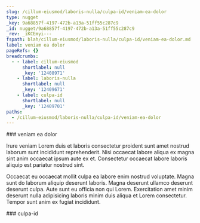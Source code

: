 ```yaml
---
slug: /cillum-eiusmod/laboris-nulla/culpa-id/veniam-ea-dolor
type: nugget
_key: 9a68857f-4197-472b-a13a-51ff55c287c9
_id: nugget/9a68857f-4197-472b-a13a-51ff55c287c9
_rev: _iKCEmyi---
fspath: blah/cillum-eiusmod/laboris-nulla/culpa-id/veniam-ea-dolor.md
label: veniam ea dolor
pageRefs: {}
breadcrumbs:
  - - label: cillum-eiusmod
      shortlabel: null
      _key: '12408971'
    - label: laboris-nulla
      shortlabel: null
      _key: '12409671'
    - label: culpa-id
      shortlabel: null
      _key: '12409701'
paths:
  - /cillum-eiusmod/laboris-nulla/culpa-id/veniam-ea-dolor
---
```


<NuggetArea>
<Nugget slug="/cillum-eiusmod/laboris-nulla/culpa-id/veniam-ea-dolor" type="nugget" _key="9a68857f-4197-472b-a13a-51ff55c287c9" _id="nugget/9a68857f-4197-472b-a13a-51ff55c287c9" _rev="_iKCEmyi---" fspath="blah/cillum-eiusmod/laboris-nulla/culpa-id/veniam-ea-dolor.md" label="veniam ea dolor" paths="/cillum-eiusmod/laboris-nulla/culpa-id/veniam-ea-dolor">
<NuggetBody>
### veniam ea dolor

Irure veniam Lorem duis et laboris consectetur proident sunt amet nostrud laborum sunt incididunt reprehenderit. Nisi occaecat labore aliqua ex magna sint anim occaecat ipsum aute ex et. Consectetur occaecat labore laboris aliquip est pariatur nostrud sint.

Occaecat eu occaecat mollit culpa ea labore enim nostrud voluptate. Magna sunt do laborum aliquip deserunt laboris. Magna deserunt ullamco deserunt deserunt culpa. Aute sunt eu officia non qui Lorem. Exercitation amet minim deserunt nulla adipisicing laboris minim duis aliqua et Lorem consectetur. Tempor sunt anim ex fugiat incididunt.

</NuggetBody>
<Breadcrumbs>
<Crumbs>
<Crumb _key="12408971" label="cillum-eiusmod" /><Crumb _key="12409671" label="laboris-nulla" /><Crumb _key="12409701" label="culpa-id" />
</Crumbs>
</Breadcrumbs>
</Nugget>

<NuggetsInbound>
</NuggetsInbound>
<NuggetsOutbound>
</NuggetsOutbound>
</NuggetArea>
<PassagesInbound>
<Passage direction="inbound" type="passage" _key="12409701" _id="passage/12409701" _rev="_iKCEmyW---" label="culpa-id" passage="culpa-id" fspath="blah/cillum-eiusmod/laboris-nulla/culpa-id" paths="/cillum-eiusmod/laboris-nulla/culpa-id" slug="/cillum-eiusmod/laboris-nulla/culpa-id">
<NuggetBody>
### culpa-id

</NuggetBody>
<Breadcrumbs>
<Crumbs>
<Crumb _key="12408971" label="cillum-eiusmod" /><Crumb _key="12409671" label="laboris-nulla" />
</Crumbs>
</Breadcrumbs>
</Passage>

</PassagesInbound>
<PassagesOutbound>
</PassagesOutbound>